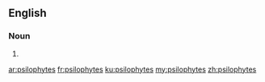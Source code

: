 ==English==

===Noun===
{{head|en|plural}}

# {{plural of|psilophyte|lang=en}}

[[ar:psilophytes]]
[[fr:psilophytes]]
[[ku:psilophytes]]
[[my:psilophytes]]
[[zh:psilophytes]]